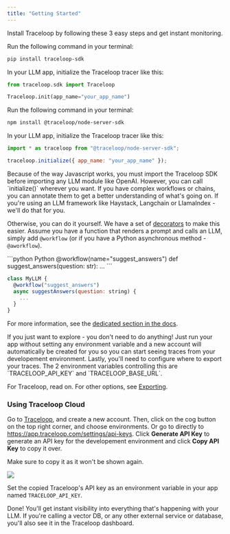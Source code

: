 ```yaml
---
title: "Getting Started"
---
```


Install Traceloop by following these 3 easy steps and get instant monitoring.

<Steps>
<Step title="Install the SDK">
<Tabs>
  <Tab title="Python">
  
  Run the following command in your terminal:

```bash
pip install traceloop-sdk
```

In your LLM app, initialize the Traceloop tracer like this:

```python
from traceloop.sdk import Traceloop

Traceloop.init(app_name="your_app_name")
```

  </Tab>
  <Tab title="Javascript">
Run the following command in your terminal:

```bash
npm install @traceloop/node-server-sdk
```

In your LLM app, initialize the Traceloop tracer like this:

```js
import * as traceloop from "@traceloop/node-server-sdk";

traceloop.initialize({ app_name: "your_app_name" });
```

<Warning>
  Because of the way Javascript works, you must import the Traceloop SDK before
  importing any LLM module like OpenAI. However, you can call `initialize()`
  wherever you want.
</Warning>

  </Tab>
</Tabs>

</Step>
<Step title="Annotate your workflows">
If you have complex workflows or chains, you can annotate them to get a better understanding of what's going on.
If you're using an LLM framework like Haystack, Langchain or LlamaIndex - we'll do that for you.

Otherwise, you can do it yourself.
We have a set of [decorators](/openllmetry/decorators) to make this easier.
Assume you have a function that renders a prompt and calls an LLM, simply add `@workflow` (or if you have a Python asynchronous method - `@aworkflow`).

<CodeGroup>
```python Python
@workflow(name="suggest_answers")
def suggest_answers(question: str):
  ...
```

```js Javascript
class MyLLM {
  @workflow("suggest_answers")
  async suggestAnswers(question: string) {
    ...
  }
}
```

</CodeGroup>

For more information, see the [dedicated section in the docs](/openllmetry/decorators).

</Step>
<Step title="Configure trace exporting">
<Tip>
  If you just want to explore - you don't need to do anything! Just run your app
  without setting any environment variable and a new account will automatically
  be created for you so you can start seeing traces from your developement
  environment.
</Tip>
Lastly, you'll need to configure where to export your traces.
The 2 environment variables controlling this are `TRACELOOP_API_KEY` and `TRACELOOP_BASE_URL`.

For Traceloop, read on. For other options, see [Exporting](/openllmetry/exporting).

### Using Traceloop Cloud

Go to [Traceloop](https://app.traceloop.com), and create a new account.
Then, click on the cog button on the top right corner, and choose environments. Or go to directly to https://app.traceloop.com/settings/api-keys.
Click **Generate API Key** to generate an API key for the developement environment and click **Copy API Key** to copy it over.

<Warning>Make sure to copy it as it won't be shown again.</Warning>

<Frame>
  <img src="/img/apikey.png" />
</Frame>

Set the copied Traceloop's API key as an environment variable in your app named `TRACELOOP_API_KEY`.

Done! You'll get instant visibility into everything that's happening with your LLM.
If you're calling a vector DB, or any other external service or database, you'll also see it in the Traceloop dashboard.

</Step>
</Steps>
